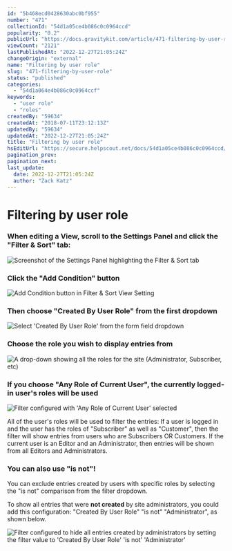 ```yaml
---
id: "5b468ecd0428630abc0bf955"
number: "471"
collectionId: "54d1a05ce4b086c0c0964ccd"
popularity: "0.2"
publicUrl: "https://docs.gravitykit.com/article/471-filtering-by-user-role"
viewCount: "2121"
lastPublishedAt: "2022-12-27T21:05:24Z"
changeOrigin: "external"
name: "Filtering by user role"
slug: "471-filtering-by-user-role"
status: "published"
categories: 
  - "54d1a064e4b086c0c0964ccf"
keywords: 
  - "user role"
  - "roles"
createdBy: "59634"
createdAt: "2018-07-11T23:12:13Z"
updatedBy: "59634"
updatedAt: "2022-12-27T21:05:24Z"
title: "Filtering by user role"
hsEditUrl: "https://secure.helpscout.net/docs/54d1a05ce4b086c0c0964ccd/article/5b468ecd0428630abc0bf955"
pagination_prev: 
pagination_next: 
last_update:
  date: 2022-12-27T21:05:24Z
  author: "Zack Katz"
---
```


# Filtering by user role



### When editing a View, scroll to the Settings Panel and click the "Filter &amp; Sort" tab:

![Screenshot of the Settings Panel highlighting the Filter & Sort tab](https://s3.amazonaws.com/helpscout.net/docs/assets/54c58489e4b051242988532c/images/6042677024d2d21e45edd257/file-SGWDQbSFh5.png)

### Click the "Add Condition" button

![Add Condition button in Filter & Sort View Setting](https://i.gravitykit.com/r0GhL3+)

### Then choose "Created By User Role" from the first dropdown

![Select 'Created By User Role' from the form field dropdown](https://i.gravitykit.com/sCoHcv+)

### Choose the role you wish to display entries from

![A drop-down showing all the roles for the site (Administrator, Subscriber, etc)](https://i.gravitykit.com/39ZgNg+)

### If you choose "Any Role of Current User", the currently logged-in user's roles will be used

![Filter configured with 'Any Role of Current User' selected](https://i.gravitykit.com/WKqDIM+)

All of the user's roles will be used to filter the entries: If a user is logged in and the user has the roles of "Subscriber" as well as "Customer", then the filter will show entries from users who are Subscribers OR Customers. If the current user is an Editor and an Administrator, then entries will be shown from all Editors and Administrators.

### You can also use "is not"!

You can exclude entries created by users with specific roles by selecting the "is not" comparison from the filter dropdown.

To show all entries that were **not created** by site administrators, you could add this configuration: "Created By User Role" "is not" "Administrator", as shown below.

![Filter configured to hide all entries created by administrators by setting the filter value to 'Created By User Role' 'is not' 'Administrator'](https://i.gravitykit.com/GKfRLx+)

